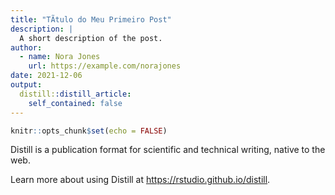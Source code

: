 ```yaml
---
title: "TÃ­tulo do Meu Primeiro Post"
description: |
  A short description of the post.
author:
  - name: Nora Jones
    url: https://example.com/norajones
date: 2021-12-06
output:
  distill::distill_article:
    self_contained: false
---
```



```r
knitr::opts_chunk$set(echo = FALSE)
```

Distill is a publication format for scientific and technical writing, native to the web.

Learn more about using Distill at <https://rstudio.github.io/distill>.


